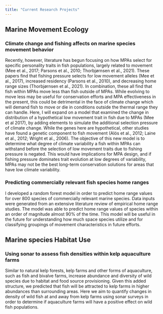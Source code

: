 ```yaml
---
title: "Current Research Projects"
---
```



## Marine Movement Ecology


### Climate change and fishing affects on marine species movement behavior

Recently, however, literature has begun focusing on how MPAs select for specific personality traits in fish populations, largely related to movement (Mee et al., 2017; Parsons et al., 2010; Thorbjørnsen et al., 2021). These papers find that fishing pressure selects for low movement alleles (Mee et al., 2017), increased residency (Parsons et al., 2010), and decreasing home range sizes (Thorbjørnsen et al., 2021). In combination, these all find that fish within MPAs move less than fish outside of MPAs. While evolving to move less may be useful for conservation efforts and MPA effectiveness in the present, this could be detrimental in the face of climate change which will demand fish to move or die in conditions outside the thermal range they can handle. Here, I will expand on a model that examined the change in distribution of a hypothetical low movement trait in fish due to MPAs (Mee et al 2017), by adding elements to simulate the additional selection pressure of climate change. While the genes here are hypothetical, other studies have found a genetic component to fish movement (Alós et al., 2012; Laine et al., 2012; Wright et al., 2006). The objective of this new model is to determine what degree of climate variability a fish within MPAs can withstand before the selection of low movement traits due to fishing pressure is negated. This would have implications for MPA design, and if fishing pressure dominates trait evolution at low degrees of variability, MPAs may not be the best long-term conservation solutions for areas that have low climate variability. 

### Predicting commercially relevant fish species home ranges

I developed a random forest model in order to predict home range values for over 800 species of commercially relevant marine species. Data inputs were generated from an extensive literature review of empirical home range studies. The model was able to predict home range values of species within an order of magnitude almost 90% of the time. This model will be useful in the future for understanding how much space species utilize and for classifying groupings of movement characteristics in future efforts. 


## Marine species Habitat Use

### Using sonar to assess fish densities within kelp aquaculture farms

Similar to natural kelp forests, kelp farms and other forms of aquaculture, such as fish and bivalve farms, increase abundance and diversity of wild species due to habitat and food source provisioning. Given this added structure, we predicted that fish will be attracted to kelp farms in higher abundances than surrounding areas. Here we aim to quantify changes in density of wild fish at and away from kelp farms using sonar surveys in order to determine if aquaculture farms will have a positive effect on wild fish populations.